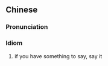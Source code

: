 {{also|有话好说}}
==Chinese==
{{zh-forms|s=有话好说}}

===Pronunciation===
{{zh-pron
|m=yǒuhuàhǎoshuō
|cat=id
}}

===Idiom===
{{zh-idiom}}

# if you have something to say, say it